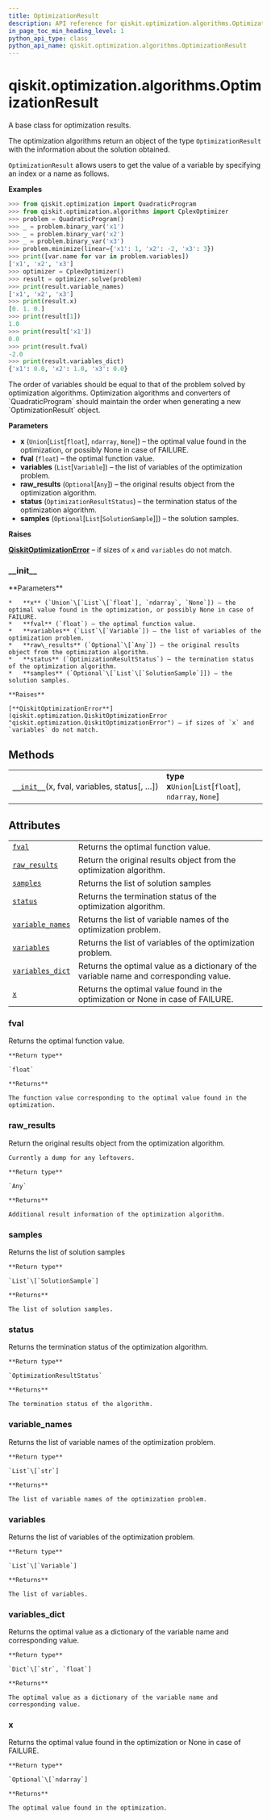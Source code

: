 ```yaml
---
title: OptimizationResult
description: API reference for qiskit.optimization.algorithms.OptimizationResult
in_page_toc_min_heading_level: 1
python_api_type: class
python_api_name: qiskit.optimization.algorithms.OptimizationResult
---
```


# qiskit.optimization.algorithms.OptimizationResult

<Class id="qiskit.optimization.algorithms.OptimizationResult" isDedicatedPage={true} github="https://github.com/qiskit-community/qiskit-aqua/tree/stable/0.9/qiskit/optimization/algorithms/optimization_algorithm.py" signature="OptimizationResult(x, fval, variables, status, raw_results=None, samples=None)" modifiers="class">
  A base class for optimization results.

  The optimization algorithms return an object of the type `OptimizationResult` with the information about the solution obtained.

  `OptimizationResult` allows users to get the value of a variable by specifying an index or a name as follows.

  **Examples**

  ```python
  >>> from qiskit.optimization import QuadraticProgram
  >>> from qiskit.optimization.algorithms import CplexOptimizer
  >>> problem = QuadraticProgram()
  >>> _ = problem.binary_var('x1')
  >>> _ = problem.binary_var('x2')
  >>> _ = problem.binary_var('x3')
  >>> problem.minimize(linear={'x1': 1, 'x2': -2, 'x3': 3})
  >>> print([var.name for var in problem.variables])
  ['x1', 'x2', 'x3']
  >>> optimizer = CplexOptimizer()
  >>> result = optimizer.solve(problem)
  >>> print(result.variable_names)
  ['x1', 'x2', 'x3']
  >>> print(result.x)
  [0. 1. 0.]
  >>> print(result[1])
  1.0
  >>> print(result['x1'])
  0.0
  >>> print(result.fval)
  -2.0
  >>> print(result.variables_dict)
  {'x1': 0.0, 'x2': 1.0, 'x3': 0.0}
  ```

  <Admonition title="Note" type="note">
    The order of variables should be equal to that of the problem solved by optimization algorithms. Optimization algorithms and converters of `QuadraticProgram` should maintain the order when generating a new `OptimizationResult` object.
  </Admonition>

  **Parameters**

  *   **x** (`Union`\[`List`\[`float`], `ndarray`, `None`]) – the optimal value found in the optimization, or possibly None in case of FAILURE.
  *   **fval** (`float`) – the optimal function value.
  *   **variables** (`List`\[`Variable`]) – the list of variables of the optimization problem.
  *   **raw\_results** (`Optional`\[`Any`]) – the original results object from the optimization algorithm.
  *   **status** (`OptimizationResultStatus`) – the termination status of the optimization algorithm.
  *   **samples** (`Optional`\[`List`\[`SolutionSample`]]) – the solution samples.

  **Raises**

  [**QiskitOptimizationError**](qiskit.optimization.QiskitOptimizationError "qiskit.optimization.QiskitOptimizationError") – if sizes of `x` and `variables` do not match.

  ### \_\_init\_\_

  <Function id="qiskit.optimization.algorithms.OptimizationResult.__init__" signature="__init__(x, fval, variables, status, raw_results=None, samples=None)">
    **Parameters**

    *   **x** (`Union`\[`List`\[`float`], `ndarray`, `None`]) – the optimal value found in the optimization, or possibly None in case of FAILURE.
    *   **fval** (`float`) – the optimal function value.
    *   **variables** (`List`\[`Variable`]) – the list of variables of the optimization problem.
    *   **raw\_results** (`Optional`\[`Any`]) – the original results object from the optimization algorithm.
    *   **status** (`OptimizationResultStatus`) – the termination status of the optimization algorithm.
    *   **samples** (`Optional`\[`List`\[`SolutionSample`]]) – the solution samples.

    **Raises**

    [**QiskitOptimizationError**](qiskit.optimization.QiskitOptimizationError "qiskit.optimization.QiskitOptimizationError") – if sizes of `x` and `variables` do not match.
  </Function>

  ## Methods

  |                                                                                                                                                                          |                                                         |
  | ------------------------------------------------------------------------------------------------------------------------------------------------------------------------ | ------------------------------------------------------- |
  | [`__init__`](#qiskit.optimization.algorithms.OptimizationResult.__init__ "qiskit.optimization.algorithms.OptimizationResult.__init__")(x, fval, variables, status\[, …]) | **type x**`Union`\[`List`\[`float`], `ndarray`, `None`] |

  ## Attributes

  |                                                                                                                                                          |                                                                                         |
  | -------------------------------------------------------------------------------------------------------------------------------------------------------- | --------------------------------------------------------------------------------------- |
  | [`fval`](#qiskit.optimization.algorithms.OptimizationResult.fval "qiskit.optimization.algorithms.OptimizationResult.fval")                               | Returns the optimal function value.                                                     |
  | [`raw_results`](#qiskit.optimization.algorithms.OptimizationResult.raw_results "qiskit.optimization.algorithms.OptimizationResult.raw_results")          | Return the original results object from the optimization algorithm.                     |
  | [`samples`](#qiskit.optimization.algorithms.OptimizationResult.samples "qiskit.optimization.algorithms.OptimizationResult.samples")                      | Returns the list of solution samples                                                    |
  | [`status`](#qiskit.optimization.algorithms.OptimizationResult.status "qiskit.optimization.algorithms.OptimizationResult.status")                         | Returns the termination status of the optimization algorithm.                           |
  | [`variable_names`](#qiskit.optimization.algorithms.OptimizationResult.variable_names "qiskit.optimization.algorithms.OptimizationResult.variable_names") | Returns the list of variable names of the optimization problem.                         |
  | [`variables`](#qiskit.optimization.algorithms.OptimizationResult.variables "qiskit.optimization.algorithms.OptimizationResult.variables")                | Returns the list of variables of the optimization problem.                              |
  | [`variables_dict`](#qiskit.optimization.algorithms.OptimizationResult.variables_dict "qiskit.optimization.algorithms.OptimizationResult.variables_dict") | Returns the optimal value as a dictionary of the variable name and corresponding value. |
  | [`x`](#qiskit.optimization.algorithms.OptimizationResult.x "qiskit.optimization.algorithms.OptimizationResult.x")                                        | Returns the optimal value found in the optimization or None in case of FAILURE.         |

  ### fval

  <Attribute id="qiskit.optimization.algorithms.OptimizationResult.fval">
    Returns the optimal function value.

    **Return type**

    `float`

    **Returns**

    The function value corresponding to the optimal value found in the optimization.
  </Attribute>

  ### raw\_results

  <Attribute id="qiskit.optimization.algorithms.OptimizationResult.raw_results">
    Return the original results object from the optimization algorithm.

    Currently a dump for any leftovers.

    **Return type**

    `Any`

    **Returns**

    Additional result information of the optimization algorithm.
  </Attribute>

  ### samples

  <Attribute id="qiskit.optimization.algorithms.OptimizationResult.samples">
    Returns the list of solution samples

    **Return type**

    `List`\[`SolutionSample`]

    **Returns**

    The list of solution samples.
  </Attribute>

  ### status

  <Attribute id="qiskit.optimization.algorithms.OptimizationResult.status">
    Returns the termination status of the optimization algorithm.

    **Return type**

    `OptimizationResultStatus`

    **Returns**

    The termination status of the algorithm.
  </Attribute>

  ### variable\_names

  <Attribute id="qiskit.optimization.algorithms.OptimizationResult.variable_names">
    Returns the list of variable names of the optimization problem.

    **Return type**

    `List`\[`str`]

    **Returns**

    The list of variable names of the optimization problem.
  </Attribute>

  ### variables

  <Attribute id="qiskit.optimization.algorithms.OptimizationResult.variables">
    Returns the list of variables of the optimization problem.

    **Return type**

    `List`\[`Variable`]

    **Returns**

    The list of variables.
  </Attribute>

  ### variables\_dict

  <Attribute id="qiskit.optimization.algorithms.OptimizationResult.variables_dict">
    Returns the optimal value as a dictionary of the variable name and corresponding value.

    **Return type**

    `Dict`\[`str`, `float`]

    **Returns**

    The optimal value as a dictionary of the variable name and corresponding value.
  </Attribute>

  ### x

  <Attribute id="qiskit.optimization.algorithms.OptimizationResult.x">
    Returns the optimal value found in the optimization or None in case of FAILURE.

    **Return type**

    `Optional`\[`ndarray`]

    **Returns**

    The optimal value found in the optimization.
  </Attribute>
</Class>


